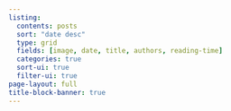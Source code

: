 ```yaml
---
listing:
  contents: posts
  sort: "date desc"
  type: grid
  fields: [image, date, title, authors, reading-time]
  categories: true
  sort-ui: true
  filter-ui: true
page-layout: full
title-block-banner: true
---
```




